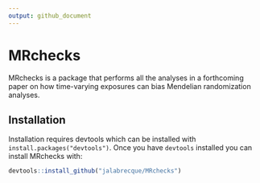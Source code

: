 ```yaml
---
output: github_document
---
```


# MRchecks

MRchecks is a package that performs all the analyses in a forthcoming paper on how time-varying exposures can bias Mendelian randomization analyses.

## Installation

Installation requires devtools which can be installed with `install.packages("devtools")`. Once you have `devtools` installed you can install MRchecks with:

``` r
devtools::install_github("jalabrecque/MRchecks")
```